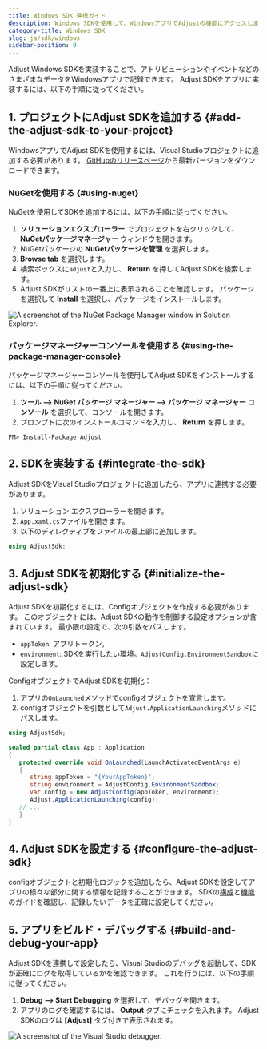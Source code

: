 ```yaml
---
title: Windows SDK 連携ガイド
description: Windows SDKを使用して、WindowsアプリでAdjustの機能にアクセスしましょう。
category-title: Windows SDK
slug: ja/sdk/windows
sidebar-position: 9
---
```


Adjust Windows SDKを実装することで、アトリビューションやイベントなどのさまざまなデータをWindowsアプリで記録できます。 Adjust SDKをアプリに実装するには、以下の手順に従ってください。

## 1\. プロジェクトにAdjust SDKを追加する {#add-the-adjust-sdk-to-your-project}

WindowsアプリでAdjust SDKを使用するには、Visual Studioプロジェクトに追加する必要があります。 [GitHubのリリースページ](https://github.com/adjust/windows_sdk/releases/latest)から最新バージョンをダウンロードできます。

### NuGetを使用する {#using-nuget}

NuGetを使用してSDKを追加するには、以下の手順に従ってください。

1. **ソリューションエクスプローラー** でプロジェクトを右クリックして、 **NuGetパッケージマネージャー** ウィンドウを開きます。
2. NuGetパッケージの **NuGetパッケージを管理** を選択します。
3. **Browse tab** を選択します。
4. 検索ボックスに`adjust`と入力し、 **Return** を押してAdjust SDKを検索します。
5. Adjust SDKがリストの一番上に表示されることを確認します。 パッケージを選択して **Install** を選択し、パッケージをインストールします。

![A screenshot of the NuGet Package Manager window in Solution Explorer.](@images/windows/1-nuget.png)

### パッケージマネージャーコンソールを使用する {#using-the-package-manager-console}

パッケージマネージャーコンソールを使用してAdjust SDKをインストールするには、以下の手順に従ってください。

1. **ツール \-\-> NuGet パッケージ マネージャー \-\-> パッケージ マネージャー コンソール** を選択して、コンソールを開きます。
2. プロンプトに次のインストールコマンドを入力し、 **Return** を押します。

```console
PM> Install-Package Adjust
```

## 2\. SDKを実装する {#integrate-the-sdk}

Adjust SDKをVisual Studioプロジェクトに追加したら、アプリに連携する必要があります。

1. ソリューション エクスプローラーを開きます。
2. `App.xaml.cs`ファイルを開きます。
3. 以下のディレクティブをファイルの最上部に追加します。

<CodeBlock title="App.xaml.cs">

```cs
using AdjustSdk;
```

</CodeBlock>

## 3\. Adjust SDKを初期化する {#initialize-the-adjust-sdk}

Adjust SDKを初期化するには、Configオブジェクトを作成する必要があります。 このオブジェクトには、Adjust SDKの動作を制御する設定オプションが含まれています。 最小限の設定で、次の引数をパスします。

- `appToken`: アプリトークン。
- `environment`: SDKを実行したい環境。`AdjustConfig.EnvironmentSandbox`に設定します。

ConfigオブジェクトでAdjust SDKを初期化：

1. アプリの`OnLaunched`メソッドでconfigオブジェクトを宣言します。
2. configオブジェクトを引数として`Adjust.ApplicationLaunching`メソッドにパスします。

```cs
using AdjustSdk;

sealed partial class App : Application
{
   protected override void OnLaunched(LaunchActivatedEventArgs e)
   {
      string appToken = "{YourAppToken}";
      string environment = AdjustConfig.EnvironmentSandbox;
      var config = new AdjustConfig(appToken, environment);
      Adjust.ApplicationLaunching(config);
   // ...
   }
}
```

## 4\. Adjust SDKを設定する {#configure-the-adjust-sdk}

configオブジェクトと初期化ロジックを追加したら、Adjust SDKを設定してアプリの様々な部分に関する情報を記録することができます。 SDKの[構成](/ja/sdk/windows/configuration)と[機能](/ja/sdk/windows/features)のガイドを確認し、記録したいデータを正確に設定してください。

## 5\. アプリをビルド・デバッグする {#build-and-debug-your-app}

Adjust SDKを連携して設定したら、Visual Studioのデバッグを起動して、SDKが正確にログを取得しているかを確認できます。 これを行うには、以下の手順に従ってください。

1. **Debug \-\-> Start Debugging** を選択して、デバッグを開きます。
2. アプリのログを確認するには、 **Output** タブにチェックを入れます。 Adjust SDKのログは **\[Adjust\]** タグ付きで表示されます。

![A screenshot of the Visual Studio debugger.](@images/windows/2-debugger.png)
